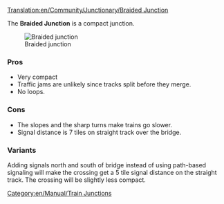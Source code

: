 [[Translation:en/Community/Junctionary/Braided Junction]]
{{en/Community/Junctionary/Navigation}}

The '''Braided Junction''' is a compact junction.

[[File:en/Community/Junctionary/Ttd.braided.compact.4.png|frame|none|Braided junction]]

===Pros===
*Very compact
*Traffic jams are unlikely since tracks split before they merge.
*No loops.

===Cons===
*The slopes and the sharp turns make trains go slower.
*Signal distance is 7 tiles on straight track over the bridge.

===Variants===

Adding signals north and south of bridge instead of using path-based signaling will make the crossing get a 5 tile signal distance on the straight track. The crossing will be slightly less compact.

[[Category:en/Manual/Train Junctions]]